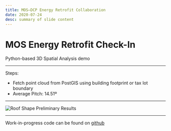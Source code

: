```yaml
---
title: MOS–DCP Energy Retrofit Collaboration
date: 2020-07-24
desc: summary of slide content
---
```


# MOS Energy Retrofit Check-In

Python-based 3D Spatial Analysis demo

<!--  -->

---

Steps:

- Fetch point cloud from PostGIS using building footprint or tax lot boundary
- Average Pitch: 14.51º

---

<!--IMAGEONLY-->

![Roof Shape Preliminary Results](../assets/2020/07/bk-roof-shape-analysis.png)

<!--  -->

---

Work-in-progress code can be found on [github](https://github.com/NYCPlanning/ud-analysis/blob/master/notebooks/2020-07-16_lidar-examples.ipynb)